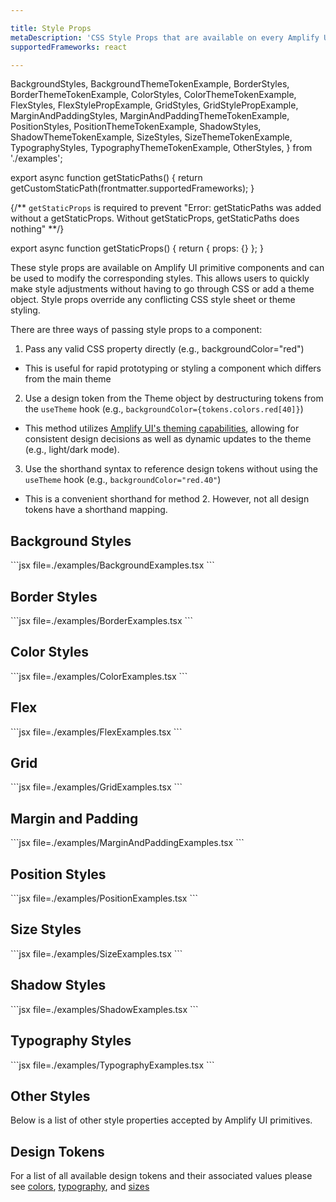 ```yaml
---

title: Style Props
metaDescription: 'CSS Style Props that are available on every Amplify UI component'
supportedFrameworks: react

---
```


  BackgroundStyles,
  BackgroundThemeTokenExample,
  BorderStyles,
  BorderThemeTokenExample,
  ColorStyles,
  ColorThemeTokenExample,
  FlexStyles,
  FlexStylePropExample,
  GridStyles,
  GridStylePropExample,
  MarginAndPaddingStyles,
  MarginAndPaddingThemeTokenExample,
  PositionStyles,
  PositionThemeTokenExample,
  ShadowStyles,
  ShadowThemeTokenExample,
  SizeStyles,
  SizeThemeTokenExample,
  TypographyStyles,
  TypographyThemeTokenExample,
  OtherStyles,
} from './examples';


export async function getStaticPaths() {
  return getCustomStaticPath(frontmatter.supportedFrameworks);
}

{/** `getStaticProps` is required to prevent "Error: getStaticPaths was added without a getStaticProps. Without getStaticProps, getStaticPaths does nothing" **/}

export async function getStaticProps() {
  return { props: {} };
}

These style props are available on Amplify UI primitive components and can be used to modify the corresponding styles. This allows users to quickly make style adjustments without having to go through CSS or add a theme object. Style props override any conflicting CSS style sheet or theme styling.

There are three ways of passing style props to a component:

1.  Pass any valid CSS property directly (e.g., backgroundColor="red")

- This is useful for rapid prototyping or styling a component which differs from the main theme

2.  Use a design token from the Theme object by destructuring tokens from the `useTheme` hook (e.g., `backgroundColor={tokens.colors.red[40]}`)

- This method utilizes [Amplify UI's theming capabilities](/theming), allowing for consistent design decisions as well as dynamic updates to the theme (e.g., light/dark mode).

3.  Use the shorthand syntax to reference design tokens without using the `useTheme` hook (e.g., `backgroundColor="red.40"`)

- This is a convenient shorthand for method 2. However, not all design tokens have a shorthand mapping.

## Background Styles

<Example>
  <BackgroundThemeTokenExample />

  <ExampleCode>
    ```jsx file=./examples/BackgroundExamples.tsx
    ```
  </ExampleCode>
</Example>

<BackgroundStyles />

## Border Styles

<Example className="example-styling-demo">
  <BorderThemeTokenExample />

  <ExampleCode>
    ```jsx file=./examples/BorderExamples.tsx
    ```
  </ExampleCode>
</Example>

<BorderStyles />

## Color Styles

<Example>
  <ColorThemeTokenExample />

  <ExampleCode>
    ```jsx file=./examples/ColorExamples.tsx
    ```
  </ExampleCode>
</Example>

<ColorStyles />

## Flex

<Example>
  <FlexStylePropExample />

  <ExampleCode>
    ```jsx file=./examples/FlexExamples.tsx
    ```
  </ExampleCode>
</Example>

<FlexStyles />

## Grid

<Example>
  <GridStylePropExample />

  <ExampleCode>
    ```jsx file=./examples/GridExamples.tsx
    ```
  </ExampleCode>
</Example>

<GridStyles />

## Margin and Padding

<Example className="example-styling-demo">
  <MarginAndPaddingThemeTokenExample />

  <ExampleCode>
    ```jsx file=./examples/MarginAndPaddingExamples.tsx
    ```
  </ExampleCode>
</Example>

<MarginAndPaddingStyles />

## Position Styles

<Example>
  <PositionThemeTokenExample />

  <ExampleCode>
    ```jsx file=./examples/PositionExamples.tsx
    ```
  </ExampleCode>
</Example>

<PositionStyles />

## Size Styles

<Example className="example-styling-demo">
  <SizeThemeTokenExample />

  <ExampleCode>
    ```jsx file=./examples/SizeExamples.tsx
    ```
  </ExampleCode>
</Example>

<SizeStyles />

## Shadow Styles

<Example className="example-styling-demo">
  <ShadowThemeTokenExample />

  <ExampleCode>
    ```jsx file=./examples/ShadowExamples.tsx
    ```
  </ExampleCode>
</Example>

<ShadowStyles />

## Typography Styles

<Example>
  <TypographyThemeTokenExample />

  <ExampleCode>
    ```jsx file=./examples/TypographyExamples.tsx
    ```
  </ExampleCode>
</Example>

<TypographyStyles />

## Other Styles

Below is a list of other style properties accepted by Amplify UI primitives.

<OtherStyles />

## Design Tokens

For a list of all available design tokens and their associated values please see [colors](/theming/default-theme/colors), [typography](/theming/default-theme/typography), and [sizes](/theming/default-theme/sizes)
